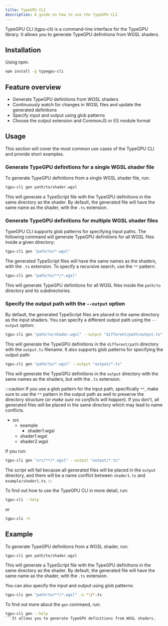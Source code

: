 ```yaml
---
title: TypeGPU CLI
description: A guide on how to use the TypeGPU CLI
---
```


TypeGPU CLI (tgpu-cli) is a command-line interface for the TypeGPU library.
It allows you to generate TypeGPU definitions from WGSL shaders.

## Installation

Using npm:

```bash
npm install -g typegpu-cli
```

## Feature overview

- Generate TypeGPU definitions from WGSL shaders
- Continuously watch for changes in WGSL files and update the generated definitions
- Specify input and output using glob patterns
- Choose the output extension and CommonJS or ES module format

## Usage

This section will cover the most common use cases of the TypeGPU CLI and provide short examples.

### Generate TypeGPU definitions for a single WGSL shader file

To generate TypeGPU definitions from a single WGSL shader file, run:

```bash
tgpu-cli gen path/to/shader.wgsl
```

This will generate a TypeScript file with the TypeGPU definitions in the same directory as the shader.
By default, the generated file will have the same name as the shader, with the `.ts` extension.

### Generate TypeGPU definitions for multiple WGSL shader files

TypeGPU CLI supports glob patterns for specifying input paths.
The following command will generate TypeGPU definitions for all WGSL files inside a given directory:

```bash
tgpu-cli gen "path/to/*.wgsl"
```

The generated TypeScript files will have the same names as the shaders, with the `.ts` extension.
To specify a recursive search, use the `**` pattern:

```bash
tgpu-cli gen "path/to/**/*.wgsl"
```

This will generate TypeGPU definitions for all WGSL files inside the `path/to` directory and its subdirectories.

### Specify the output path with the `--output` option

By default, the generated TypeScript files are placed in the same directory as the input shaders.
You can specify a different output path using the `--output` option:

```bash
tgpu-cli gen "path/to/shader.wgsl" --output "different/path/output.ts"
```

This will generate the TypeGPU definitions in the `different/path` directory with the `output.ts` filename.
It also supports glob patterns for specifying the output path:

```bash
tgpu-cli gen "path/to/*.wgsl" --output "output/*.ts"
```

This will generate the TypeGPU definitions in the `output` directory with the same names as the shaders, but with the `.ts` extension.

:::caution
If you use a glob pattern for the input path, specifically `**`, make sure to use the `**` pattern
in the output path as well to preserve the directory structure (*or make sure no conflicts will happen*).
If you don't, all generated files will be placed in the same directory which may lead to name conflicts.


<FileTree>

- src
  - example
    - shader1.wgsl
  - shader1.wgsl
  - shader2.wgsl

</FileTree>

If you run:

```bash
tgpu-cli gen "src/**/*.wgsl" --output "output/*.ts"
```

The script will fail because all generated files will be placed in the `output` directory, and there will be a name conflict between `shader1.ts` and `example/shader1.ts`.
:::


To find out how to use the TypeGPU CLI in more detail, run:

```bash
tgpu-cli --help
```
or
```bash
tgpu-cli -h
```

## Example

To generate TypeGPU definitions from a WGSL shader, run:

```bash
tgpu-cli gen path/to/shader.wgsl
```

This will generate a TypeScript file with the TypeGPU definitions in the same directory as the shader.
By default, the generated file will have the same name as the shader, with the `.ts` extension.

You can also specify the input and output using glob patterns:

```bash
tgpu-cli gen "path/to/**/*.wgsl" -o **/*.ts
```

To find out more about the `gen` command, run:

```bash
tgpu-cli gen --help
```It allows you to generate TypeGPU definitions from WGSL shaders.
